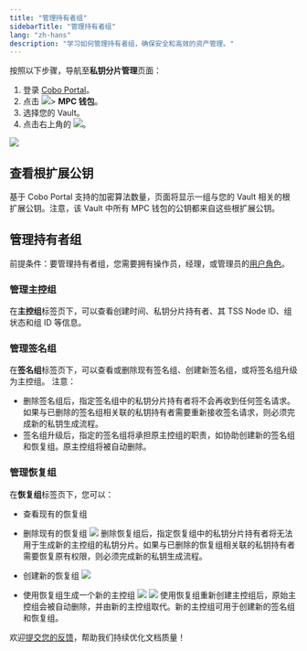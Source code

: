 ```yaml
---
title: "管理持有者组"
sidebarTitle: "管理持有者组"
lang: "zh-hans"
description: "学习如何管理持有者组，确保安全和高效的资产管理。"
---
```


按照以下步骤，导航至**私钥分片管理**页面：

1. 登录 [Cobo Portal](https://portal.cobo.com/login)。
2. 点击 <img src="/cn/images/mpc-wallet/wallets-icon.svg" className="icon"></img>> **MPC 钱包**。
3. 选择您的 Vault。
4. 点击右上角的 <img src="/cn/images/mpc-wallet/manage-key-share-group.svg" className="icon"></img>。

<img src="/cn/images/mpc-wallet/manage-key-share-groups.png" className="screenshot_full_screen"/>


## 查看根扩展公钥
基于 Cobo Portal 支持的加密算法数量，页面将显示一组与您的 Vault 相关的根扩展公钥。注意，该 Vault 中所有 MPC 钱包的公钥都来自这些根扩展公钥。

## 管理持有者组

<Note>前提条件：要管理持有者组，您需要拥有操作员，经理，或管理员的[用户角色](/cn/portal/organization/roles-and-permissions)。</Note>

### 管理主控组
在**主控组**标签页下，可以查看创建时间、私钥分片持有者、其 TSS Node ID、组状态和组 ID 等信息。

### 管理签名组
在**签名组**标签页下，可以查看或删除现有签名组、创建新签名组，或将签名组升级为主控组。
注意：
- 删除签名组后，指定签名组中的私钥分片持有者将不会再收到任何签名请求。如果与已删除的签名组相关联的私钥持有者需要重新接收签名请求，则必须完成新的私钥生成流程。
- 签名组升级后，指定的签名组将承担原主控组的职责，如协助创建新的签名组和恢复组。原主控组将被自动删除。

### 管理恢复组
在**恢复组**标签页下，您可以：
- 查看现有的恢复组
- 删除现有的恢复组
    <img src="/cn/images/mpc-wallet/delete-recovery-group-popup.png" className="screenshot_modal"/>
    <Info>删除恢复组后，指定恢复组中的私钥分片持有者将无法用于生成新的主控组的私钥分片。如果与已删除的恢复组相关联的私钥持有者需要恢复原有权限，则必须完成新的私钥生成流程。</Info>

- 创建新的恢复组
    <img src="/cn/images/mpc-wallet/create-new-recovery-group.png" className="screenshot_modal"/>

- 使用恢复组生成一个新的主控组
    <img src="/cn/images/mpc-wallet/recover-main-group.png" className="screenshot_modal"/>
    <img src="/cn/images/mpc-wallet/recover-new-main-group-config.png" className="screenshot_modal"/>
    <Info>使用恢复组重新创建主控组后，原始主控组会被自动删除，并由新的主控组取代。新的主控组可用于创建新的签名组和恢复组。<Info>

<Tip>欢迎[提交您的反馈](https://forms.zohopublic.com/cobo/form/DocumentFeedbackForm/formperma/QvLOhxJv1_JMsJ-1dleZ8Itb_7rzN-LtgvsDdxosoVI?referrername=manuals)，帮助我们持续优化文档质量！</Tip>